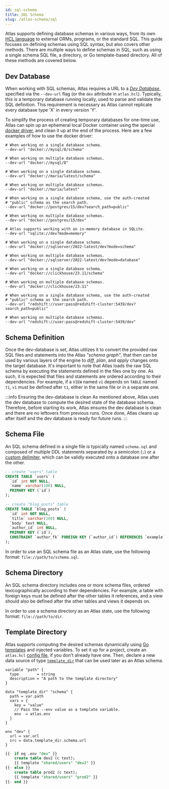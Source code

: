 ```yaml
---
id: sql-schema
title: SQL Schema
slug: /atlas-schema/sql
---
```



Atlas supports defining database schemas in various ways, from its own [HCL language](hcl.mdx) to external ORMs,
programs, or the standard SQL. This guide focuses on defining schemas using SQL syntax, but also covers other methods.
There are multiple ways to define schemas in SQL, such as using a single schema SQL file, a directory, or
Go template-based directory. All of these methods are covered below.

## Dev Database

When working with SQL schemas, Atlas requires a URL to a [_Dev Database_](concepts/dev.mdx), specified via the
`--dev-url` flag (or the `dev` attribute in `atlas.hcl`). Typically, this is a temporary database running locally, used
to parse and validate the SQL definition. This requirement is necessary as Atlas cannot replicate every database type
'X' in every version 'Y'.

To simplify the process of creating temporary databases for one-time use, Atlas can spin up an ephemeral local Docker
container using the special [docker driver](concepts/url.mdx), and clean it up at the end of the process. Here are a
few examples of how to use the docker driver:

<Tabs>
<TabItem value="mysql" label="MySQL" default>

```shell
# When working on a single database schema.
--dev-url "docker://mysql/8/schema"

# When working on multiple database schemas.
--dev-url "docker://mysql/8"
```
</TabItem>
<TabItem value="mariadb" label="MariaDB">

```shell
# When working on a single database schema.
--dev-url "docker://maria/latest/schema"

# When working on multiple database schemas.
--dev-url "docker://maria/latest"
```

</TabItem>
<TabItem value="postgres" label="PostgreSQL">

```shell
# When working on a single database schema, use the auth-created
# "public" schema as the search path.
--dev-url "docker://postgres/15/dev?search_path=public"

# When working on multiple database schemas.
--dev-url "docker://postgres/15/dev"
```

</TabItem>
<TabItem value="sqlite" label="SQLite">

```shell
# Atlas supports working with an in-memory database in SQLite.
--dev-url "sqlite://dev?mode=memory"
```

</TabItem>
<TabItem value="sqlserver" label="SQL Server">

```shell
# When working on a single database schema.
--dev-url "docker://sqlserver/2022-latest/dev?mode=schema"

# When working on multiple database schemas.
--dev-url "docker://sqlserver/2022-latest/dev?mode=database"
```

</TabItem>

<TabItem value="clickhouse" label="ClickHouse">

```shell
# When working on a single database schema.
--dev-url "docker://clickhouse/23.11/schema"

# When working on multiple database schemas.
--dev-url "docker://clickhouse/23.11"
```

</TabItem>
<TabItem value="redshift" label="Redshift">


```shell
# When working on a single database schema, use the auth-created
# "public" schema as the search path.
--dev-url "redshift://user:pass@redshift-cluster:5439/dev?search_path=public"

# When working on multiple database schemas.
--dev-url "redshift://user:pass@redshift-cluster:5439/dev"
```

</TabItem>
</Tabs>

## Schema Definition

Once the dev-database is set, Atlas utilizes it to convert the provided raw SQL files and statements into the Atlas
_"schema graph"_, that then can be used by various layers of the engine to _diff_, _plan_, and _apply_ changes onto the
target database. It's important to note that Atlas loads the raw SQL schema by executing the statements defined in the files
one by one. As such, it is expected that files and statements are ordered according to their dependencies. For example,
if a `VIEW` named `v1` depends on `TABLE` named `t1`, `v1` must be defined after `t1`, either in the same file or in a
separate one.

:::info Ensuring the dev-database is clean
As mentioned above, Atlas uses the dev database to compute the desired state of the database schema. Therefore, before
starting its work, Atlas ensures the dev database is clean and there are no leftovers from previous runs. Once done,
Atlas cleans up after itself and the dev database is ready for future runs.
:::

## Schema File

An SQL schema defined in a single file is typically named `schema.sql` and composed of multiple DDL statements separated
by a semicolon (`;`) or a [custom delimiter](../versioned/new.mdx#custom-statements-delimiter), which can be validly
executed onto a database one after the other.

```sql title="schema.sql"
-- create "users" table
CREATE TABLE `users` (
  `id` int NOT NULL,
  `name` varchar(100) NULL,
  PRIMARY KEY (`id`)
);

-- create "blog_posts" table
CREATE TABLE `blog_posts` (
  `id` int NOT NULL,
  `title` varchar(100) NULL,
  `body` text NULL,
  `author_id` int NULL,
  PRIMARY KEY (`id`),
  CONSTRAINT `author_fk` FOREIGN KEY (`author_id`) REFERENCES `example`.`users` (`id`)
);
```

In order to use an SQL schema file as an Atlas state, use the following format: `file://path/to/schema.sql`.

## Schema Directory

An SQL schema directory includes one or more schema files, ordered lexicographically according to their dependencies.
For example, a table with foreign keys must be defined after the other tables it references, and a view should also
be defined after the other tables and views it depends on.

In order to use a schema directory as an Atlas state, use the following format: `file://path/to/dir`.

## Template Directory

Atlas supports computing the desired schemas dynamically using [Go templates](https://pkg.go.dev/text/template) and
injected variables. To set it up for a project, create an `atlas.hcl` [config file](projects.mdx), if you don't already
have one. Then, declare a new data source of type [`template_dir`](projects.mdx#data-source-template_dir) that can be
used later as an Atlas schema.

```hcl title="atlas.hcl"
variable "path" {
  type        = string
  description = "A path to the template directory"
}

data "template_dir" "schema" {
  path = var.path
  vars = {
    key = "value"
    // Pass the --env value as a template variable.
    env  = atlas.env
  }
}

env "dev" {
  url = var.url
  src = data.template_dir.schema.url
}
```

```sql title="example/schema.tmpl.sql"
{{- if eq .env "dev" }}
    create table dev2 (c text);
    {{ template "shared/users" "dev2" }}
{{- else }}
    create table prod2 (c text);
    {{ template "shared/users" "prod2" }}
{{- end }}
```
